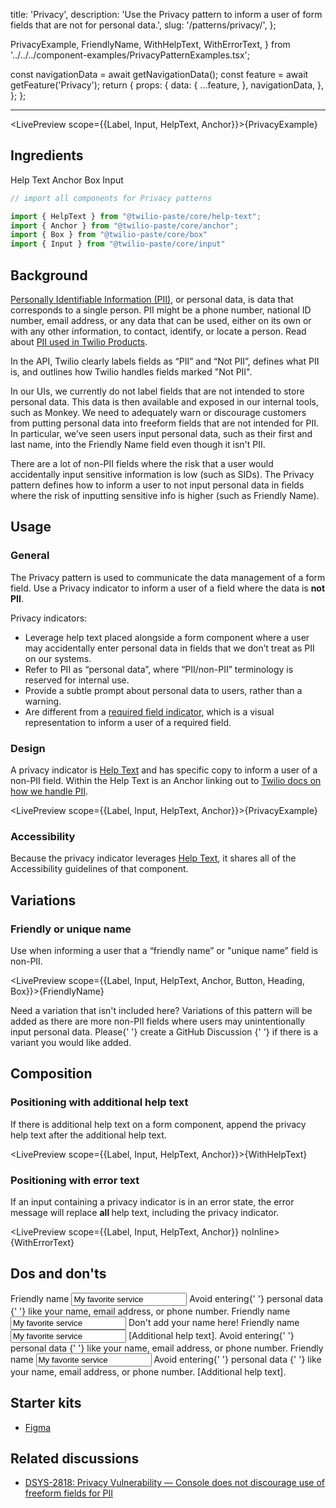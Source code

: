   title: 'Privacy',
  description: 'Use the Privacy pattern to inform a user of form fields that are not for personal data.',
  slug: '/patterns/privacy/',
};

  PrivacyExample,
  FriendlyName,
  WithHelpText,
  WithErrorText,
} from '../../../component-examples/PrivacyPatternExamples.tsx';


  const navigationData = await getNavigationData();
  const feature = await getFeature('Privacy');
  return {
    props: {
      data: {
        ...feature,
      },
      navigationData,
    },
  };
};

<content>

<NormalizedPatternHeader description={meta.description} name={meta.title} data={props.data} />

</content>

---

<contentwrapper>

<PageAside data={mdxHeadings} />

<content>

<LivePreview scope={{Label, Input, HelpText, Anchor}}>{PrivacyExample}</LivePreview>

## Ingredients

<Grid gutter="space30" marginBottom="space80">
  <Column>
    <Card>
      <Heading as="h3" variant="heading40" marginBottom="space0">
        <Anchor href="/components/help-text">Help Text</Anchor>
      </Heading>
    </Card>
  </Column>
  <Column>
    <Card>
      <Heading as="h3" variant="heading40" marginBottom="space0">
        <Anchor href="/components/anchor">Anchor</Anchor>
      </Heading>
    </Card>
  </Column>
  <Column>
    <Card>
      <Heading as="h3" variant="heading40" marginBottom="space0">
        <Anchor href="/primitives/box">Box</Anchor>
      </Heading>
    </Card>
  </Column>
</Grid>
<Grid gutter="space30" marginBottom="space80">
  <Column span={4}>
    <Card>
      <Heading as="h3" variant="heading40" marginBottom="space0">
        <Anchor href="/components/input">Input</Anchor>
      </Heading>
    </Card>
  </Column>
</Grid>

```jsx
// import all components for Privacy patterns

import {​ HelpText } from "@twilio-paste/core/help-text";
import { Anchor } from "@twilio-paste/core/anchor";
import { Box } from "@twilio-paste/core/box"
import { Input } from "@twilio-paste/core/input"

```

## Background

[Personally Identifiable Information (PII)](https://www.twilio.com/docs/glossary/what-is-personally-identifiable-information-pii#fields-marked-not-pii), or personal data, is data that corresponds to a single person. PII might be a phone number, national ID number, email address, or any data that can be used, either on its own or with any other information, to contact, identify, or locate a person. Read about [PII used in Twilio Products](https://wiki.hq.twilio.com/pages/viewpage.action?spaceKey=LEGAL&title=PII+used+in+Twilio+Products).

In the API, Twilio clearly labels fields as “PII” and “Not PII”, defines what PII is, and outlines how Twilio handles fields marked "Not PII".

In our UIs, we currently do not label fields that are not intended to store personal data. This data is then available and exposed in our internal tools, such as Monkey. We need to adequately warn or discourage customers from putting personal data into freeform fields that are not intended for PII. In particular, we’ve seen users input personal data, such as their first and last name, into the Friendly Name field even though it isn't PII.

There are a lot of non-PII fields where the risk that a user would accidentally input sensitive information is low (such as SIDs). The Privacy pattern defines how to inform a user to not input personal data in fields where the risk of inputting sensitive info is higher (such as Friendly Name).

## Usage

### General

The Privacy pattern is used to communicate the data management of a form field. Use a Privacy indicator to inform a user of a field where the data is <strong>not PII</strong>.

Privacy indicators:

- Leverage help text placed alongside a form component where a user may accidentally enter personal data in fields that we don’t treat as PII on our systems.
- Refer to PII as “personal data”, where “PII/non-PII” terminology is reserved for internal use.
- Provide a subtle prompt about personal data to users, rather than a warning.
- Are different from a [required field indicator](/components/input/#required-field-indicator), which is a visual representation to inform a user of a required field.

### Design

A privacy indicator is [Help Text](/components/help-text/#accessibility) and has specific copy to inform a user of a non-PII field. Within the Help Text is an Anchor linking out to [Twilio docs on how we handle PII](https://www.twilio.com/docs/glossary/what-is-personally-identifiable-information-pii).

<LivePreview scope={{Label, Input, HelpText, Anchor}}>{PrivacyExample}</LivePreview>

### Accessibility

Because the privacy indicator leverages [Help Text](/components/help-text/#accessibility), it shares all of the Accessibility guidelines of that component.

## Variations

### Friendly or unique name

Use when informing a user that a “friendly name” or "unique name” field is non-PII.

<LivePreview scope={{Label, Input, HelpText, Anchor, Button, Heading, Box}}>{FriendlyName}</LivePreview>

<Callout variant="neutral" marginY="space70">
  <CalloutHeading as="h4">Need a variation that isn't included here?</CalloutHeading>
  <CalloutText>
    Variations of this pattern will be added as there are more non-PII fields where users may unintentionally input
    personal data. Please{' '}
    <Anchor href="https://github.com/twilio-labs/paste/discussions" showExternal>
      create a GitHub Discussion
    </Anchor>{' '}
    if there is a variant you would like added.
  </CalloutText>
</Callout>

## Composition

### Positioning with additional help text

If there is additional help text on a form component, append the privacy help text after the additional help text.

<LivePreview scope={{Label, Input, HelpText, Anchor}}>{WithHelpText}</LivePreview>

### Positioning with error text

If an input containing a privacy indicator is in an error state, the error message will replace <strong> all </strong> help text, including the privacy indicator.

<LivePreview scope={{Label, Input, HelpText, Anchor}} noInline>
  {WithErrorText}
</LivePreview>

## Dos and don'ts

<DoDont>
  <Do title="Do" body="Use the same copy as in the pattern to indicate a non-PII field." preview={false}>
    <Box padding="space60">
      <Label htmlFor="do-1">Friendly name</Label>
      <Input type="text" id="do-1" aria-describedby="do-1-ht" value="My favorite service" />
      <HelpText id="do-1-ht">
        Avoid entering{' '}
        <Anchor
          href="https://www.twilio.com/docs/glossary/what-is-personally-identifiable-information-pii"
          showExternal
        >
          personal data
        </Anchor>{' '}
        like your name, email address, or phone number.
      </HelpText>
    </Box>
  </Do>
  <Dont
    title="Don't"
    body="Update the copy specific to a particular field as that may encourage inconsistencies across the customer experience. If the default copy doesn’t work for your use case, please create a Github Discussion to discuss adding a new variant."
    preview={false}
  >
    <Box padding="space60">
      <Label htmlFor="dont-1">Friendly name</Label>
      <Input type="text" id="dont-1" aria-describedby="dont-1-ht" value="My favorite service" />
      <HelpText id="dont-1-ht">Don't add your name here!</HelpText>
    </Box>
  </Dont>
</DoDont>
<DoDont>
  <Do title="Do" body="Append privacy help text so it is read after any additional help text." preview={false}>
    <Box padding="space60">
      <Label htmlFor="do-2">Friendly name</Label>
      <Input type="text" id="do-2" aria-describedby="do-2-ht" value="My favorite service" />
      <HelpText id="do-2-ht">
        [Additional help text]. Avoid entering{' '}
        <Anchor
          href="https://www.twilio.com/docs/glossary/what-is-personally-identifiable-information-pii"
          showExternal
        >
          personal data
        </Anchor>{' '}
        like your name, email address, or phone number.
      </HelpText>
    </Box>
  </Do>
  <Dont title="Don't" body="Add privacy help text before additional help text." preview={false}>
    <Box padding="space60">
      <Label htmlFor="dont-2">Friendly name</Label>
      <Input type="text" id="dont-2" aria-describedby="dont-2-ht" value="My favorite service" />
      <HelpText id="dont-2-ht">
        Avoid entering{' '}
        <Anchor
          href="https://www.twilio.com/docs/glossary/what-is-personally-identifiable-information-pii"
          showExternal
        >
          personal data
        </Anchor>{' '}
        like your name, email address, or phone number. [Additional help text].
      </HelpText>
    </Box>
  </Dont>
</DoDont>

## Starter kits

- [Figma](https://www.figma.com/file/S4z0Kqjb9AYosnkRQldLte/Paste-Patterns?node-id=1333%3A59088)

## Related discussions

- [DSYS-2818: Privacy Vulnerability — Console does not discourage use of freeform fields for PII](https://issues.corp.twilio.com/browse/DSYS-2818)

</content>

</contentwrapper>

